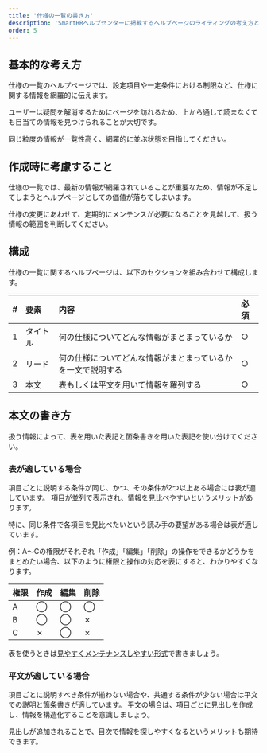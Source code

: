 ```yaml
---
title: '仕様の一覧の書き方'
description: 'SmartHRヘルプセンターに掲載するヘルプページのライティングの考え方とパターンをまとめています。'
order: 5
---
```

## 基本的な考え方

仕様の一覧のヘルプページでは、設定項目や一定条件における制限など、仕様に関する情報を網羅的に伝えます。

ユーザーは疑問を解消するためにページを訪れるため、上から通して読まなくても目当ての情報を見つけられることが大切です。

同じ粒度の情報が一覧性高く、網羅的に並ぶ状態を目指してください。

## 作成時に考慮すること

仕様の一覧では、最新の情報が網羅されていることが重要なため、情報が不足してしまうとヘルプページとしての価値が落ちてしまいます。

仕様の変更にあわせて、定期的にメンテンスが必要になることを見越して、扱う情報の範囲を判断してください。

## 構成
仕様の一覧に関するヘルプページは、以下のセクションを組み合わせて構成します。

|\#|要素|内容|必須|
|:----|:----|:----|:----|
|1|タイトル|何の仕様についてどんな情報がまとまっているか|○|
|2|リード|何の仕様についてどんな情報がまとまっているかを一文で説明する|○|
|3|本文|表もしくは平文を用いて情報を羅列する|○|

## 本文の書き方

扱う情報によって、表を用いた表記と箇条書きを用いた表記を使い分けてください。

### 表が適している場合
項目ごとに説明する条件が同じ、かつ、その条件が2つ以上ある場合には表が適しています。
項目が並列で表示され、情報を見比べやすいというメリットがあります。

特に、同じ条件で各項目を見比べたいという読み手の要望がある場合は表が適しています。

例：A〜Cの権限がそれぞれ「作成」「編集」「削除」の操作をできるかどうかをまとめたい場合、以下のように権限と操作の対応を表にすると、わかりやすくなります。

|権限|作成|編集|削除|
|:----|:----|:----|:----|
|A|◯|◯|◯|
|B|◯|◯|✗|
|C|✗|◯|✗|

表を使うときは[見やすくメンテナンスしやすい形式](/products/contents/help-center/basic-rule/#use-table-with-readable-and-maintainable-format)で書きましょう。

### 平文が適している場合

項目ごとに説明すべき条件が揃わない場合や、共通する条件が少ない場合は平文での説明と箇条書きが適しています。
平文の場合は、項目ごとに見出しを作成し、情報を構造化することを意識しましょう。

見出しが追加されることで、目次で情報を探しやすくなるというメリットも期待できます。